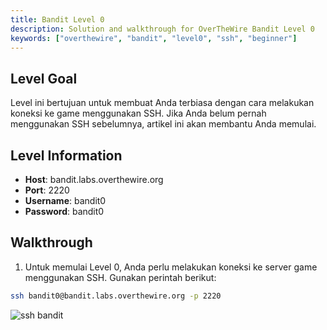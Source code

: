 ```yaml
---
title: Bandit Level 0
description: Solution and walkthrough for OverTheWire Bandit Level 0
keywords: ["overthewire", "bandit", "level0", "ssh", "beginner"]
---
```



## Level Goal
Level ini bertujuan untuk membuat Anda terbiasa dengan cara melakukan koneksi ke game menggunakan SSH. Jika Anda belum pernah menggunakan SSH sebelumnya, artikel ini akan membantu Anda memulai.

## Level Information
- **Host**: bandit.labs.overthewire.org
- **Port**: 2220
- **Username**: bandit0
- **Password**: bandit0

## Walkthrough

1. Untuk memulai Level 0, Anda perlu melakukan koneksi ke server game menggunakan SSH. Gunakan perintah berikut:

```bash
ssh bandit0@bandit.labs.overthewire.org -p 2220
```

![ssh bandit](/images/bandit0/bandit0_ssh.png "Documents")

<Card
    title="APA itu SSH"
    href="/docs/bandit/level0/ssh"
    description="Belajar menggunakan SSH untuk koneksi ke game server"
  />